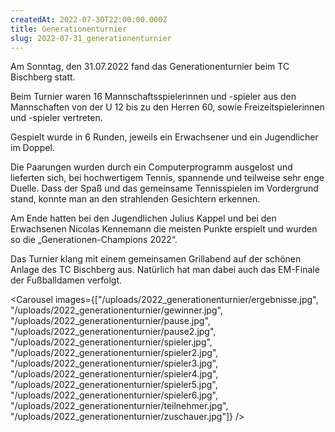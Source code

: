 ```yaml
---
createdAt: 2022-07-30T22:00:00.000Z
title: Generationenturnier
slug: 2022-07-31_generationenturnier
---
```


Am Sonntag, den 31.07.2022 fand das Generationenturnier beim TC Bischberg statt.

Beim Turnier waren 16 Mannschaftsspielerinnen und -spieler aus den Mannschaften von der U 12 bis zu den Herren 60, sowie Freizeitspielerinnen und -spieler vertreten.

Gespielt wurde in 6 Runden, jeweils ein Erwachsener und ein Jugendlicher im Doppel.

Die Paarungen
wurden durch ein Computerprogramm ausgelost und lieferten sich, bei hochwertigem Tennis,
spannende und teilweise sehr enge Duelle. Dass der Spaß und das gemeinsame Tennisspielen im
Vordergrund stand, konnte man an den strahlenden Gesichtern erkennen.

Am Ende hatten bei den Jugendlichen Julius Kappel und bei den Erwachsenen Nicolas Kennemann
die meisten Punkte erspielt und wurden so die „Generationen-Champions 2022“.

Das Turnier klang mit einem gemeinsamen Grillabend auf der schönen Anlage des TC Bischberg aus.
Natürlich hat man dabei auch das EM-Finale der Fußballdamen verfolgt.

<Carousel images={["/uploads/2022_generationenturnier/ergebnisse.jpg", "/uploads/2022_generationenturnier/gewinner.jpg", "/uploads/2022_generationenturnier/pause.jpg", "/uploads/2022_generationenturnier/pause2.jpg", "/uploads/2022_generationenturnier/spieler.jpg", "/uploads/2022_generationenturnier/spieler2.jpg", "/uploads/2022_generationenturnier/spieler3.jpg", "/uploads/2022_generationenturnier/spieler4.jpg", "/uploads/2022_generationenturnier/spieler5.jpg", "/uploads/2022_generationenturnier/spieler6.jpg", "/uploads/2022_generationenturnier/teilnehmer.jpg", "/uploads/2022_generationenturnier/zuschauer.jpg"]} />
